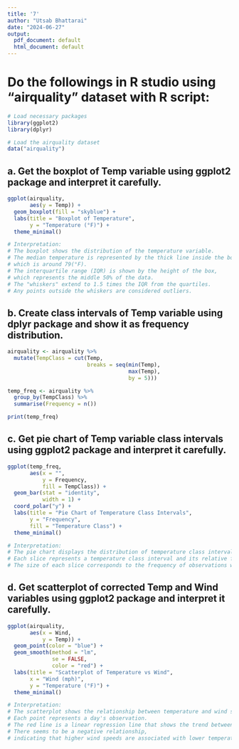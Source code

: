 ---
title: '7'
author: "Utsab Bhattarai"
date: "2024-06-27"
output:
  pdf_document: default
  html_document: default
---

# Do the followings in R studio using "airquality" dataset with R script:
```{r}
# Load necessary packages
library(ggplot2)
library(dplyr)

# Load the airquality dataset
data("airquality")
```

## a. Get the boxplot of Temp variable using ggplot2 package and interpret it carefully.
```{r}
ggplot(airquality,
       aes(y = Temp)) + 
  geom_boxplot(fill = "skyblue") + 
  labs(title = "Boxplot of Temperature",
       y = "Temperature (°F)") +
  theme_minimal()

# Interpretation:
# The boxplot shows the distribution of the temperature variable. 
# The median temperature is represented by the thick line inside the box
# which is around 79(°F).
# The interquartile range (IQR) is shown by the height of the box,
# which represents the middle 50% of the data.
# The "whiskers" extend to 1.5 times the IQR from the quartiles.
# Any points outside the whiskers are considered outliers.
```

## b. Create class intervals of Temp variable using dplyr package and show it as frequency distribution.
```{r}
airquality <- airquality %>% 
  mutate(TempClass = cut(Temp,
                         breaks = seq(min(Temp),
                                      max(Temp),
                                      by = 5)))

temp_freq <- airquality %>%
  group_by(TempClass) %>%
  summarise(Frequency = n())

print(temp_freq)
```

## c. Get pie chart of Temp variable class intervals using ggplot2 package and interpret it carefully.
```{r}
ggplot(temp_freq,
       aes(x = "",
           y = Frequency,
           fill = TempClass)) +
  geom_bar(stat = "identity",
           width = 1) +
  coord_polar("y") +
  labs(title = "Pie Chart of Temperature Class Intervals",
       y = "Frequency",
       fill = "Temperature Class") +
  theme_minimal()

# Interpretation:
# The pie chart displays the distribution of temperature class intervals.
# Each slice represents a temperature class interval and its relative frequency.
# The size of each slice corresponds to the frequency of observations within that interval.
```

## d. Get scatterplot of corrected Temp and Wind variables using ggplot2 package and interpret it carefully.
```{r}
ggplot(airquality,
       aes(x = Wind,
           y = Temp)) +
  geom_point(color = "blue") +
  geom_smooth(method = "lm",
              se = FALSE,
              color = "red") +
  labs(title = "Scatterplot of Temperature vs Wind",
       x = "Wind (mph)",
       y = "Temperature (°F)") +
  theme_minimal()

# Interpretation:
# The scatterplot shows the relationship between temperature and wind speed.
# Each point represents a day's observation.
# The red line is a linear regression line that shows the trend between wind speed and temperature.
# There seems to be a negative relationship,
# indicating that higher wind speeds are associated with lower temperatures.
```